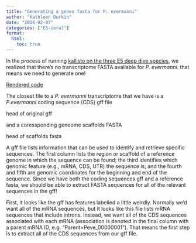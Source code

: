 ```yaml
---
title: "Generating a genes fasta for P. evermanni"
author: "Kathleen Durkin"
date: "2024-02-07"
categories: ["E5-coral"]
format:
  html:
    toc: true
---
```


In the process of running [kallisto on the three E5 deep dive species](2024_02_06_RNAseq_kallisto.qmd), we realized that there's no transcriptome FASTA available for *P. evermanni*. that means we need to generate one!\

[Rendered code](https://github.com/urol-e5/deep-dive/blob/main/E-Peve/code/12-Peve-RNAseq-kallisto.md)

The closest file to a *P. evermanni* transcriptome that we have is a *P.evermanni* coding sequence (CDS) gff file

head of original gff

and a coressponding geneome scaffolds FASTA

head of scaffolds fasta

A gff file lists information that can be used to identify and retrieve specific sequences. The first column lists the region or scaffold of a reference genome in which the sequence can be found; the third identifies which genomic feature (e.g., mRNA, CDS, UTR) the sequence is; and the fourth and fifth are genomic coordinates for the beginning and end of the sequence. Since we have both the coding sequences gff and a reference fasta, we should be able to extract FASTA sequences for all of the relevant sequences in the gff!\

First, it looks like the gff has features labelled a little weirdly. Normally we'd want all of the mRNA sequences, but it looks like this file lists mRNA sequences that include introns. Instead, we want all of the CDS sequences associated with each mRNA (association is denoted in the final column with a parent mRNA ID, e.g. "Parent=Peve_00000001"). That means the first step is to extract all of the CDS sequences from our gff file.\
